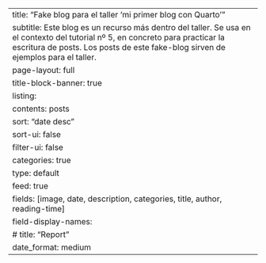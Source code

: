 ---
title: "Fake blog para el taller 'mi primer blog con Quarto'"
subtitle: Este blog es un recurso más dentro del taller. Se usa en el contexto del tutorial nº 5, en concreto para practicar la escritura de posts. Los posts de este fake-blog sirven de ejemplos para el taller.
page-layout: full
title-block-banner: true
listing:
  contents: posts
  sort: "date desc"
  sort-ui: false
  filter-ui: false
  categories: true
  type: default
  feed: true
  fields: [image, date, description, categories, title, author, reading-time]
  field-display-names:
    # title: "Report"
    date_format: medium
---